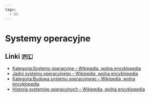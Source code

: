```yaml
---
tags:
  - OS
---
```


# Systemy operacyjne

## Linki 🇵🇱

- [Kategoria:Systemy operacyjne – Wikipedia, wolna encyklopedia](https://pl.wikipedia.org/wiki/Kategoria:Systemy_operacyjne)
- [Jądro systemu operacyjnego – Wikipedia, wolna encyklopedia](https://pl.wikipedia.org/wiki/J%C4%85dro_systemu_operacyjnego)
- [Kategoria:Budowa systemu operacyjnego – Wikipedia, wolna encyklopedia](https://pl.wikipedia.org/wiki/Kategoria:Budowa_systemu_operacyjnego)
- [Historia systemów operacyjnych – Wikipedia, wolna encyklopedia](https://pl.wikipedia.org/wiki/Historia_system%C3%B3w_operacyjnych)

